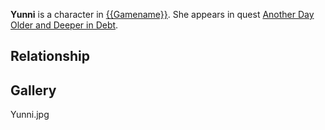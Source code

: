 {{stub}}

{{Character
| race = Human
| location = 
| faction = admiralty
| title = Clerk
}}

'''Yunni''' is a character in [[{{Gamename}}]]. She appears in quest [[Another Day Older and Deeper in Debt]]. 

==Relationship==
{{Boon/Bane
|boonimage = authorization
|boon = Authorization
|boondesc = Once a day, you can ask a nearby member of the [[Admiralty]] to help you in battle or negotiation.
|baneimage = red tape
|bane = Red Tape
|banedesc = Members of the [[Admiralty]] will not help you in battle or negotiation.}}

==Gallery==
<gallery>
Yunni.jpg
</gallery>